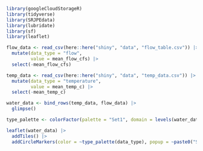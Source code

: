 
```r
library(googleCloudStorageR)
library(tidyverse)
library(SRJPEdata)
library(lubridate)
library(sf)
library(leaflet)
```

```r
flow_data <- read_csv(here::here("shiny", "data", "flow_table.csv")) |> 
  mutate(data_type = "flow",
         value = mean_flow_cfs) |> 
  select(-mean_flow_cfs)

temp_data <- read_csv(here::here("shiny", "data", "temp_data.csv")) |> 
  mutate(data_type = "temperature",
         value = mean_temp_c) |> 
  select(-mean_temp_c)

water_data <- bind_rows(temp_data, flow_data) |> 
  glimpse()

type_palette <- colorFactor(palette = "Set1", domain = levels(water_data$data_type))

leaflet(water_data) |> 
  addTiles() |> 
  addCircleMarkers(color = ~type_palette(data_type), popup = ~paste0("Stream name: ", stream, "<br>Data type: ", data_type, "<br>Gage Number: ", gage_number, "<br>Latitude: ", latitude, "<br>Longitude: ", longitude))


```

